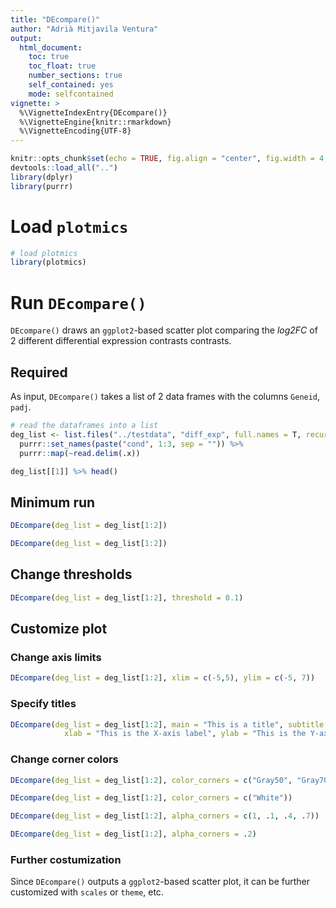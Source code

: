 ```yaml
---
title: "DEcompare()"
author: "Adrià Mitjavila Ventura"
output:
  html_document:
    toc: true
    toc_float: true
    number_sections: true
    self_contained: yes
    mode: selfcontained
vignette: >
  %\VignetteIndexEntry{DEcompare()}
  %\VignetteEngine{knitr::rmarkdown}
  %\VignetteEncoding{UTF-8}
---
```


```r
knitr::opts_chunk$set(echo = TRUE, fig.align = "center", fig.width = 4, fig.height = 4)
devtools::load_all("..")
library(dplyr)
library(purrr)
```

# Load `plotmics`

```r
# load plotmics
library(plotmics)
```

# Run `DEcompare()`

`DEcompare()` draws an `ggplot2`-based scatter plot comparing the *log2FC* of 2 different differential expression contrasts contrasts.

## Required

As input, `DEcompare()` takes a list of 2 data frames with the columns `Geneid`, `padj`.

```r
# read the dataframes into a list
deg_list <- list.files("../testdata", "diff_exp", full.names = T, recursive = T) %>%
  purrr::set_names(paste("cond", 1:3, sep = "")) %>%
  purrr::map(~read.delim(.x))

deg_list[[1]] %>% head()
```

## Minimum run

```r
DEcompare(deg_list = deg_list[1:2])
```

```r
DEcompare(deg_list = deg_list[1:2])
```

## Change thresholds

```r
DEcompare(deg_list = deg_list[1:2], threshold = 0.1)
```

## Customize plot

### Change axis limits

```r
DEcompare(deg_list = deg_list[1:2], xlim = c(-5,5), ylim = c(-5, 7))
```

### Specify titles

```r
DEcompare(deg_list = deg_list[1:2], main = "This is a title", subtitle = "This is a subtitle", 
            xlab = "This is the X-axis label", ylab = "This is the Y-axis label")
```

### Change corner colors

```r
DEcompare(deg_list = deg_list[1:2], color_corners = c("Gray50", "Gray70", "Gray90", "White"))
```

```r
DEcompare(deg_list = deg_list[1:2], color_corners = c("White"))
```

```r
DEcompare(deg_list = deg_list[1:2], alpha_corners = c(1, .1, .4, .7))
```

```r
DEcompare(deg_list = deg_list[1:2], alpha_corners = .2)
```

### Further costumization

Since `DEcompare()` outputs a `ggplot2`-based scatter plot, it can be further customized with `scales` or `theme`, etc.
